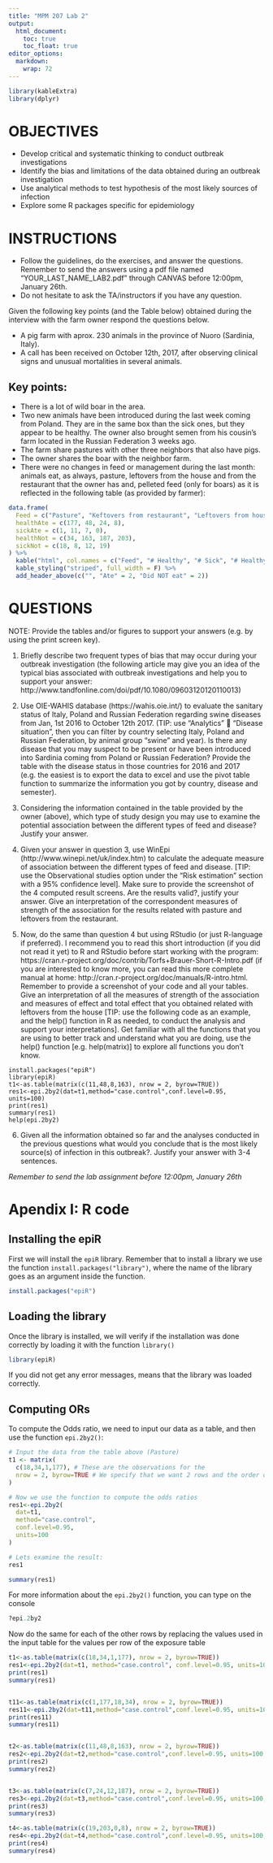 ```yaml
---
title: "MPM 207 Lab 2"
output:
  html_document: 
    toc: true
    toc_float: true
editor_options: 
  markdown: 
    wrap: 72
---
```


```r
library(kableExtra)
library(dplyr)
```


# OBJECTIVES
  
  - Develop critical and systematic thinking to conduct outbreak investigations
  - Identify the bias and limitations of the data obtained during an outbreak investigation 
  - Use analytical methods to test hypothesis of the most likely sources of infection
  - Explore some R packages specific for epidemiology

# INSTRUCTIONS
  
  - Follow the guidelines, do the exercises, and answer the questions. Remember to send the answers using a pdf file named "YOUR_LAST_NAME_LAB2.pdf" through CANVAS before 12:00pm, January 26th.
  - Do not hesitate to ask the TA/instructors if you have any question.
  

Given the following key points (and the Table below) obtained during the interview with the farm owner respond the questions below.

  -	A pig farm with aprox. 230 animals in the province of Nuoro (Sardinia, Italy). 
  -	A call has been received on October 12th, 2017, after observing clinical signs and unusual mortalities in several animals. 

## Key points:
  
  - There is a lot of wild boar in the area.
  - Two new animals have been introduced during the last week coming from Poland. They are in the same box than the sick ones, but they appear to be healthy. The owner also brought semen from his cousin’s farm located in the Russian Federation 3 weeks ago.
  - The farm share pastures with other three neighbors that also have pigs.
  - The owner shares the boar with the neighbor farm.
  - There were no changes in feed or management during the last month: animals eat, as always, pasture, leftovers from the house and from the restaurant that the owner has and, pelleted feed (only for boars) as it is reflected in the following table (as provided by farmer):


```r
data.frame(
  Feed = c("Pasture", "Keftovers from restaurant", "Leftovers from house", "Pelleted feed"),
  healthAte = c(177, 48, 24, 8),
  sickAte = c(1, 11, 7, 0),
  healthNot = c(34, 163, 187, 203),
  sickNot = c(18, 8, 12, 19)
) %>% 
  kable("html", col.names = c("Feed", "# Healthy", "# Sick", "# Healthy", "# Sick")) %>% 
  kable_styling("striped", full_width = F) %>% 
  add_header_above(c("", "Ate" = 2, "Did NOT eat" = 2))
```


# QUESTIONS

NOTE: Provide the tables and/or figures to support your answers (e.g. by using the print screen key).

1.	Briefly describe two frequent types of bias that may occur during your outbreak investigation (the following article may give you an idea of the typical bias associated with outbreak investigations and help you to support your answer: http://www.tandfonline.com/doi/pdf/10.1080/09603120120110013)

2.	Use OIE-WAHIS database (https://wahis.oie.int/) to evaluate the sanitary status of Italy, Poland and Russian Federation regarding swine diseases from Jan, 1st 2016 to October 12th 2017. (TIP: use “Analytics”  “Disease situation”, then you can filter by country selecting Italy, Poland and Russian Federation, by animal group “swine” and year). Is there any disease that you may suspect to be present or have been introduced into Sardinia coming from Poland or Russian Federation? Provide the table with the disease status in those countries for 2016 and 2017 (e.g. the easiest is to export the data to excel and use the pivot table function to summarize the information you got by country, disease and semester).

3.	Considering the information contained in the table provided by the owner (above), which type of study design you may use to examine the potential association between the different types of feed and disease? Justify your answer.

4.	Given your answer in question 3, use WinEpi (http://www.winepi.net/uk/index.htm) to calculate the adequate measure of association between the different types of feed and disease. [TIP: use the Observational studies option under the “Risk estimation” section with a 95% confidence level]. Make sure to provide the screenshot of the 4 computed result screens. Are the results valid?, justify your answer. Give an interpretation of the correspondent measures of strength of the association for the results related with pasture and leftovers from the restaurant. 

5.	Now, do the same than question 4 but using RStudio (or just R-language if preferred). I recommend you to read this short introduction (if you did not read it yet) to R and RStudio before start working with the program: https://cran.r-project.org/doc/contrib/Torfs+Brauer-Short-R-Intro.pdf (if you are interested to know more, you can read this more complete manual at home: http://cran.r-project.org/doc/manuals/R-intro.html. Remember to provide a screenshot of your code and all your tables. Give an interpretation of all the measures of strength of the association and measures of effect and total effect that you obtained related with leftovers from the house [TIP: use the following code as an example, and the help() function in R as needed, to conduct the analysis and support your interpretations]. Get familiar with all the functions that you are using to better track and understand what you are doing, use the help() function [e.g. help(matrix)] to explore all functions you don’t know. 

```
install.packages("epiR")
library(epiR)
t1<-as.table(matrix(c(11,48,8,163), nrow = 2, byrow=TRUE))
res1<-epi.2by2(dat=t1,method="case.control",conf.level=0.95, units=100)
print(res1)
summary(res1)
help(epi.2by2)
```

6.	Given all the information obtained so far and the analyses conducted in the previous questions what would you conclude that is the most likely source(s) of infection in this outbreak?. Justify your answer with 3-4 sentences.

*Remember to send the lab assignment before 12:00pm, January 26th* 


# Apendix I: R code

## Installing the epiR

First we will install the `epiR` library. Remember that to install a library we use the function `install.packages("library")`, where the name of the library goes as an argument inside the function. 

```r
install.packages("epiR")
```

## Loading the library

Once the library is installed, we will verify if the installation was done correctly by loading it with the function `library()`

```r
library(epiR)
```

If you did not get any error messages, means that the library was loaded correctly.

## Computing ORs

To compute the Odds ratio, we need to input our data as a table, and then use the function `epi.2by2()`:

```r
# Input the data from the table above (Pasture)
t1 <- matrix(
  c(18,34,1,177), # These are the observations for the 
  nrow = 2, byrow=TRUE # We specify that we want 2 rows and the order of the input data
)

# Now we use the function to compute the odds ratios
res1<-epi.2by2(
  dat=t1, 
  method="case.control", 
  conf.level=0.95, 
  units=100
)

# Lets examine the result:
res1
```

```r
summary(res1)
```

For more information about the `epi.2by2()` function, you can type on the console

```r
?epi.2by2
```


Now do the same for each of the other rows by replacing the values used in the input table for the values per row of the exposure table

```r

t1<-as.table(matrix(c(18,34,1,177), nrow = 2, byrow=TRUE))
res1<-epi.2by2(dat=t1, method="case.control", conf.level=0.95, units=100)
print(res1)
summary(res1)


t11<-as.table(matrix(c(1,177,18,34), nrow = 2, byrow=TRUE))
res11<-epi.2by2(dat=t11,method="case.control",conf.level=0.95, units=100, homogeneity="breslow.day")
print(res11)
summary(res11)


t2<-as.table(matrix(c(11,48,8,163), nrow = 2, byrow=TRUE))
res2<-epi.2by2(dat=t2,method="case.control",conf.level=0.95, units=100, homogeneity="breslow.day")
print(res2)
summary(res2)


t3<-as.table(matrix(c(7,24,12,187), nrow = 2, byrow=TRUE))
res3<-epi.2by2(dat=t3,method="case.control",conf.level=0.95, units=100, homogeneity="breslow.day")
print(res3)
summary(res3)

t4<-as.table(matrix(c(19,203,0,8), nrow = 2, byrow=TRUE))
res4<-epi.2by2(dat=t4,method="case.control",conf.level=0.95, units=100, homogeneity="breslow.day")
print(res4)
summary(res4)
```


